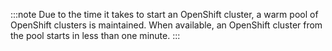 :::note
Due to the time it takes to start an OpenShift cluster, a warm pool of OpenShift clusters is maintained. When available, an OpenShift cluster from the pool starts in less than one minute.
:::